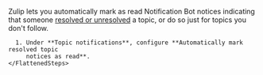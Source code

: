 
Zulip lets you automatically mark as read Notification Bot notices
indicating that someone [resolved or unresolved](/help/resolve-a-topic)
a topic, or do so just for topics you don't follow.

<Tabs>
  <TabItem label="Desktop/Web">
    <FlattenedSteps>
      <NavigationSteps target="settings/notifications" />

      1. Under **Topic notifications**, configure **Automatically mark resolved topic
         notices as read**.
    </FlattenedSteps>
  </TabItem>
</Tabs>
